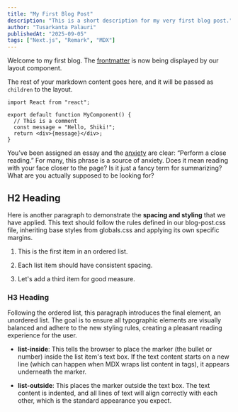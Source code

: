 ```yaml
---
title: "My First Blog Post"
description: "This is a short description for my very first blog post."
author: "Tusarkanta Palauri"
publishedAt: "2025-09-05"
tags: ["Next.js", "Remark", "MDX"]
---
```



Welcome to my first blog. The [frontmatter](/about) is now being displayed by our layout component.

The rest of your markdown content goes here, and it will be passed as `children` to the layout.

```tsx title="app/components/my-component.tsx" showLineNumbers {4}
import React from "react";

export default function MyComponent() {
  // This is a comment
  const message = "Hello, Shiki!";
  return <div>{message}</div>;
}
```

You’ve been assigned an essay and the [anxiety](https://google.com) are clear: “Perform a close reading.” For many, this phrase is a source of anxiety. Does it mean reading with your face closer to the page? Is it just a fancy term for summarizing? What are you actually supposed to be looking for?

<BlogImage
  src="/images/blog/airpods.jpeg"
  alt="A pair of Apple AirPods Pro on a clean background"
  width={300}
  height={50}
  caption="The latest Apple AirPods Pro with the new charging case."
/>

## H2 Heading

Here is another paragraph to demonstrate the **spacing and styling** that we have applied. This text should follow the rules defined in our blog-post.css file, inheriting base styles from globals.css and applying its own specific margins.

1. This is the first item in an ordered list.

2. Each list item should have consistent spacing.

3. Let's add a third item for good measure.

### H3 Heading

Following the ordered list, this paragraph introduces the final element, an unordered list. The goal is to ensure all typographic elements are visually balanced and adhere to the new styling rules, creating a pleasant reading experience for the user.

- **list-inside**: This tells the browser to place the marker (the bullet or number) inside the list item's text box. If the text content starts on a new line (which can happen when MDX wraps list content in tags), it appears underneath the marker.

- **list-outside**: This places the marker outside the text box. The text content is indented, and all lines of text will align correctly with each other, which is the standard appearance you expect.
